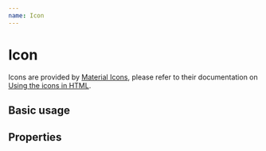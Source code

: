 ```yaml
---
name: Icon
---
```



# Icon

Icons are provided by [Material Icons](https://material.io/tools/icons/?style=baseline),
please refer to their documentation on [Using the icons in HTML](https://google.github.io/material-design-icons/#using-the-icons-in-html).

## Basic usage

<Playground>
  <Icon name='star' />
</Playground>

## Properties

<PropsTable of={Icon}></PropsTable>

